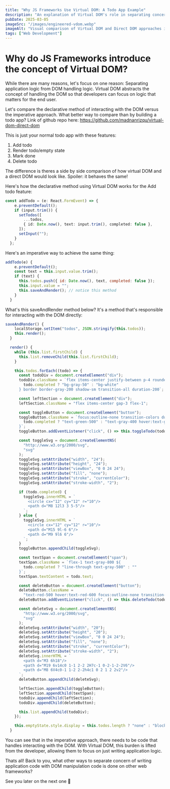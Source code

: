 ```yaml
---
title: "Why JS Frameworks Use Virtual DOM: A Todo App Example"
description: "An explanation of Virtual DOM's role in separating concerns, demonstrated by comparing declarative (Virtual DOM) and imperative (Direct DOM) approaches in a todo application."
pubDate: 2025-03-05
imageSrc: "/images/engineered-vdom.webp"
imageAlt: "Visual comparison of Virtual DOM and Direct DOM approaches in a Todo App"
tags: ["Web Development"]
---
```



# Why do JS Frameworks introduce the concept of Virtual DOM?

While there are many reasons, let's focus on one reason: Separating application logic from DOM handling logic. Virtual DOM abstracts the concept of handling the DOM so that developers can focus on logic that matters for the end user.

Let's compare the declarative method of interacting with the DOM versus the imperative approach. What better way to compare than by building a todo app? Link of github repo here: https://github.com/madnanrizqu/virtual-dom-direct-dom

This is just your normal todo app with these features:
1. Add todo
2. Render todo/empty state
3. Mark done
4. Delete todo

<MdImageContainer>
  <Picture
    src="https://dev-to-uploads.s3.amazonaws.com/uploads/articles/kvc8zken7dhsrr1bvsx8.png"
    alt="Todo app UI showing Virtual DOM and Direct DOM implementations side-by-side"
    width="770"
    height="468"
  />
</MdImageContainer>

The difference is theres a side by side comparison of how virtual DOM and a direct DOM would look like. Spoiler: it behaves the same!

Here's how the declarative method using Virtual DOM works for the Add todo feature:
```typescript
const addTodo = (e: React.FormEvent) => {
    e.preventDefault();
    if (input.trim()) {
      setTodos([
        ...todos,
        { id: Date.now(), text: input.trim(), completed: false },
      ]);
      setInput("");
    }
  };
```

Here's an imperative way to achieve the same thing:
```javascript
addTodo(e) {
    e.preventDefault();
    const text = this.input.value.trim();
    if (text) {
      this.todos.push({ id: Date.now(), text, completed: false });
      this.input.value = "";
      this.saveAndRender(); // notice this method
    }
  }
```
What's this saveAndRender method below? It's a method that's responsible for interacting with the DOM directly:

```javascript
saveAndRender() {
    localStorage.setItem("todos", JSON.stringify(this.todos));
    this.render();
  }

  render() {
    while (this.list.firstChild) {
      this.list.removeChild(this.list.firstChild);
    }

    this.todos.forEach((todo) => {
      const todoDiv = document.createElement("div");
      todoDiv.className = `flex items-center justify-between p-4 rounded-lg ${
        todo.completed ? "bg-gray-50" : "bg-white"
      } border border-gray-200 shadow-sm transition-all duration-200`;

      const leftSection = document.createElement("div");
      leftSection.className = "flex items-center gap-3 flex-1";

      const toggleButton = document.createElement("button");
      toggleButton.className = `focus:outline-none transition-colors duration-200 ${
        todo.completed ? "text-green-500" : "text-gray-400 hover:text-gray-500"
      }`;
      toggleButton.addEventListener("click", () => this.toggleTodo(todo.id));

      const toggleSvg = document.createElementNS(
        "http://www.w3.org/2000/svg",
        "svg"
      );
      toggleSvg.setAttribute("width", "24");
      toggleSvg.setAttribute("height", "24");
      toggleSvg.setAttribute("viewBox", "0 0 24 24");
      toggleSvg.setAttribute("fill", "none");
      toggleSvg.setAttribute("stroke", "currentColor");
      toggleSvg.setAttribute("stroke-width", "2");

      if (todo.completed) {
        toggleSvg.innerHTML = `
          <circle cx="12" cy="12" r="10"/>
          <path d="M8 12l3 3 5-5"/>
        `;
      } else {
        toggleSvg.innerHTML = `
          <circle cx="12" cy="12" r="10"/>
          <path d="M15 9l-6 6"/>
          <path d="M9 9l6 6"/>
        `;
      }
      toggleButton.appendChild(toggleSvg);

      const textSpan = document.createElement("span");
      textSpan.className = `flex-1 text-gray-800 ${
        todo.completed ? "line-through text-gray-500" : ""
      }`;
      textSpan.textContent = todo.text;

      const deleteButton = document.createElement("button");
      deleteButton.className =
        "text-red-500 hover:text-red-600 focus:outline-none transition-colors duration-200";
      deleteButton.addEventListener("click", () => this.deleteTodo(todo.id));

      const deleteSvg = document.createElementNS(
        "http://www.w3.org/2000/svg",
        "svg"
      );
      deleteSvg.setAttribute("width", "20");
      deleteSvg.setAttribute("height", "20");
      deleteSvg.setAttribute("viewBox", "0 0 24 24");
      deleteSvg.setAttribute("fill", "none");
      deleteSvg.setAttribute("stroke", "currentColor");
      deleteSvg.setAttribute("stroke-width", "2");
      deleteSvg.innerHTML = `
        <path d="M3 6h18"/>
        <path d="M19 6v14c0 1-1 2-2 2H7c-1 0-2-1-2-2V6"/>
        <path d="M8 6V4c0-1 1-2 2-2h4c1 0 2 1 2 2v2"/>
      `;
      deleteButton.appendChild(deleteSvg);

      leftSection.appendChild(toggleButton);
      leftSection.appendChild(textSpan);
      todoDiv.appendChild(leftSection);
      todoDiv.appendChild(deleteButton);

      this.list.appendChild(todoDiv);
    });

    this.emptyState.style.display = this.todos.length ? "none" : "block";
  }
```

You can see that in the imperative approach, there needs to be code that handles interacting with the DOM. With Virtual DOM, this burden is lifted from the developer, allowing them to focus on just writing application logic.

Thats all! Back to you, what other ways to separate concern of writing application code with DOM manipulation code is done on other web frameworks?

See you later on the next one 👋
